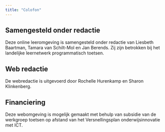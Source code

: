 ```yaml
---
title: "Colofon"
---
```


## Samengesteld onder redactie

Deze online leeromgeving is samengesteld onder redactie van Liesbeth Baartman, Tamara van Schilt-Mol en Jan Berends. Zij zijn betrokken bij het landelijke leernetwerk programmatisch toetsen. 

## Web redactie

De webredactie is uitgevoerd door Rochelle Hurenkamp en Sharon Klinkenberg.

## Financiering

Deze webomgeving is mogelijk gemaakt met behulp van subsidie van de werkgroep toetsen op afstand van het Versnellingsplan onderwijsinnovatie met ICT.
